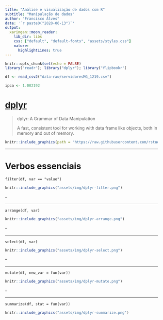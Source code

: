 ```yaml
---
title: "Análise e visualização de dados com R"
subtitle: "Manipulação de dados"
author: "Francisco Alves"
date: '`r paste0("2020-06-13")`'
output: 
  xaringan::moon_reader:
    lib_dir: libs
    css: ["default", "default-fonts", "assets/styles.css"]
    nature:
      highlightLines: true
---
```


```r
knitr::opts_chunk$set(echo = FALSE)
library("readr"); library("dplyr"); library("flipbookr")

df <- read_csv2("data-raw/servidoresMG_1219.csv")

ipca <- 1.002192
```

# [dplyr](https://cran.r-project.org/web/packages/dplyr/)

> dplyr: A Grammar of Data Manipulation
> 
> A fast, consistent tool for working with data frame like objects, both in memory and out of memory.

```r
knitr::include_graphics(path = "https://raw.githubusercontent.com/rstudio/hex-stickers/master/PNG/dplyr.png")
```

---

# Verbos essenciais

`filter(df, var == "value")`
```r
knitr::include_graphics("assets/img/dplyr-filter.png")
```

--

<hr>

`arrange(df, var)`
```r
knitr::include_graphics("assets/img/dplyr-arrange.png")
```

--

<hr>

`select(df, var)`
```r
knitr::include_graphics("assets/img/dplyr-select.png")
```

--

<hr>

`mutate(df, new_var = fun(var))`
```r
knitr::include_graphics("assets/img/dplyr-mutate.png")
```

--

<hr>

`summarize(df, stat = fun(var))`
```r
knitr::include_graphics("assets/img/dplyr-summarize.png")
```
